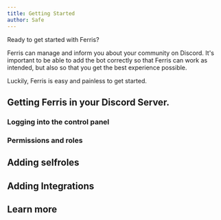 ```yaml
---
title: Getting Started
author: Safe
---
```


Ready to get started with Ferris?

Ferris can manage and inform you about your community on Discord. It's important to be able to add the bot correctly so that Ferris can work as intended, but also so that you get the best experience possible.

Luckily, Ferris is easy and painless to get started.

## Getting Ferris in your Discord Server.

### Logging into the control panel

### Permissions and roles

## Adding selfroles

## Adding Integrations

## Learn more

